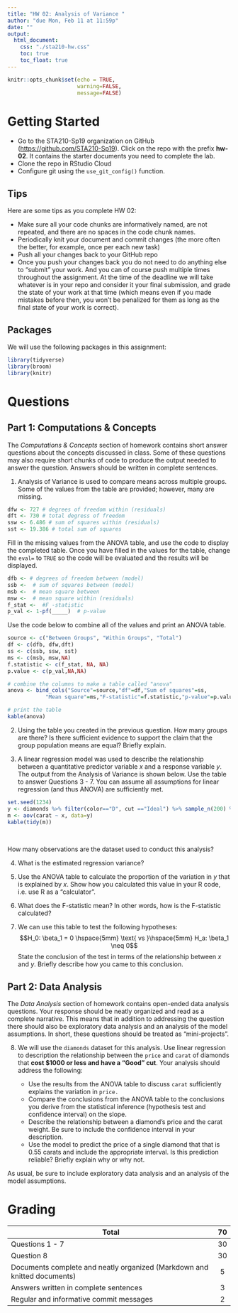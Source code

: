 ```yaml
---
title: "HW 02: Analysis of Variance "
author: "due Mon, Feb 11 at 11:59p"
date: ""
output: 
  html_document:
    css: "./sta210-hw.css"
    toc: true
    toc_float: true
---
```


```r
knitr::opts_chunk$set(echo = TRUE,
                      warning=FALSE,
                      message=FALSE)
```


# Getting Started

- Go to the STA210-Sp19 organization on GitHub ([https://github.com/STA210-Sp19](https://github.com/STA210-Sp19)). Click on the repo with the prefix **hw-02**. It contains the starter documents you need to complete the lab.
- Clone the repo in RStudio Cloud
- Configure git using the `use_git_config()` function.

## Tips

Here are some tips as you complete HW 02:

- Make sure all your code chunks are informatively named, are not repeated, and there are no spaces in the code chunk names.
- Periodically knit your document and commit changes (the more often the better, for example, once per each new task)
- Push all your changes back to your GitHub repo
- Once you push your changes back you do not need to do anything else to “submit” your work. And you can of course push multiple times throughout the assignment. At the time of the deadline we will take whatever is in your repo and consider it your final submission, and grade the state of your work at that time (which means even if you made mistakes before then, you won’t be penalized for them as long as the final state of your work is correct).

## Packages 

We will use the following packages in this assignment: 

```r
library(tidyverse)
library(broom)
library(knitr) 
```



# Questions

## Part 1: Computations & Concepts

The *Computations & Concepts* section of homework contains short answer questions about the concepts discussed in class. Some of these questions may also require short chunks of code to produce the output needed to answer the question. Answers should be written in complete sentences.

1. Analysis of Variance is used to compare means across multiple groups. Some of the values from the table are provided; however, many are missing.

```r
dfw <- 727 # degrees of freedom within (residuals)
dft <- 730 # total degress of freedom
ssw <- 6.486 # sum of squares within (residuals)
sst <- 19.386 # total sum of squares
```

Fill in the missing values from the ANOVA table, and use the code to display the completed table. Once you have filled in the values for the table, change the `eval=` to `TRUE` so the code will be evaluated and the results will be displayed.
 
```r
dfb <- # degrees of freedom between (model)
ssb <-  # sum of squares between (model)
msb <-  # mean square between
msw <-  # mean square within (residuals)
f_stat <-  #F -statistic 
p_val <- 1-pf(_____)  # p-value
```

Use the code below to combine all of the values and print an ANOVA table.

```r
source <- c("Between Groups", "Within Groups", "Total")
df <- c(dfb, dfw,dft)
ss <- c(ssb, ssw, sst)
ms <- c(msb, msw,NA)  
f.statistic <- c(f_stat, NA, NA)
p.value <- c(p_val,NA,NA)

# combine the columns to make a table called "anova"
anova <- bind_cols("Source"=source,"df"=df,"Sum of squares"=ss,
            "Mean square"=ms,"F-statistic"=f.statistic,"p-value"=p.value)

# print the table 
kable(anova) 
```

2. Using the table you created in the previous question. How many groups are there? Is there sufficient evidence to support the claim that the group population means are equal? Briefly explain.

3. A linear regression model was used to describe the relationship between a quantitative predictor variable $x$ and a response variable $y$. The output from the Analysis of Variance is shown below. Use the table to answer Questions 3 - 7. You can assume all assumptions for linear regression (and thus ANOVA) are sufficiently met.

```r
set.seed(1234)
y <- diamonds %>% filter(color=="D", cut =="Ideal") %>% sample_n(200) %>% mutate(x=table)
m <- aov(carat ~ x, data=y)
kable(tidy(m))
```
<br>

How many observations are the dataset used to conduct this analysis?

4. What is the estimated regression variance? 

5. Use the ANOVA table to calculate the proportion of the variation in $y$ that is explained by $x$. Show how you calculated this value in your R code, i.e. use R as a "calculator".

6. What does the F-statistic mean? In other words, how is the F-statistic calculated?
    
7. We can use this table to test the following hypotheses: 
$$H_0: \beta_1 = 0 \hspace{5mm} \text{ vs }\hspace{5mm} H_a: \beta_1 \neq 0$$
State the conclusion of the test in terms of the relationship between $x$ and $y$. Briefly describe how you came to this conclusion. 

## Part 2: Data Analysis

The *Data Analysis* section of homework contains open-ended data analysis questions. Your response should be neatly organized and read as a complete narrative. This means that in addition to addressing the question there should also be exploratory data analysis and an analysis of the model assumptions. In short, these questions should be treated as "mini-projects".

8. We will use the `diamonds` dataset for this analysis. Use linear regression to description the relationship between the `price` and `carat` of diamonds that **cost $1000 or less and have a "Good" cut**. Your analysis should address the following: 

    - Use the results from the ANOVA table to discuss `carat` sufficiently explains the variation in `price.`
    - Compare the conclusions from the ANOVA table to the conclusions you derive from the statistical inference (hypothesis test and confidence interval) on the slope. 
    - Describe the relationship between a diamond's price and the carat weight. Be sure to include the confidence interval in your description. 
    - Use the model to predict the price of a single diamond that that is 0.55 carats and include the appropriate interval. Is this prediction reliable? Briefly explain why or why not.
    
As usual, be sure to include exploratory data analysis and an analysis of the model assumptions. 

# Grading

| **Total** | **70** |
|-------------------------------------------------------------|:--:|
| Questions 1 - 7 | 30 |
| Question 8 | 30 |
| Documents complete and neatly organized (Markdown and knitted documents) | 5 |
| Answers written in complete sentences | 3 |
| Regular and informative commit messages | 2 |
